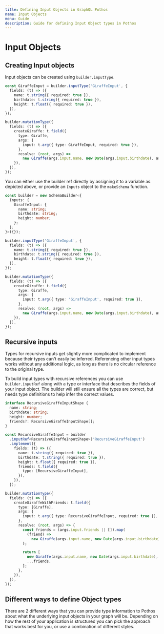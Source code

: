 ```yaml
---
title: Defining Input Objects in GraphQL Pothos
name: Input Objects
menu: Guide
description: Guide for defining Input Object types in Pothos
---
```





# Input Objects

## Creating Input objects

Input objects can be created using `builder.inputType`.

```typescript
const GiraffeInput = builder.inputType('GiraffeInput', {
  fields: (t) => ({
    name: t.string({ required: true }),
    birthdate: t.string({ required: true }),
    height: t.float({ required: true }),
  }),
});

builder.mutationType({
  fields: (t) => ({
    createGiraffe: t.field({
      type: Giraffe,
      args: {
        input: t.arg({ type: GiraffeInput, required: true }),
      },
      resolve: (root, args) =>
        new Giraffe(args.input.name, new Date(args.input.birthdate), args.input.height),
    }),
  }),
});
```

You can either use the builder ref directly by assigning it to a variable as depicted above, or
provide an `Inputs` object to the `makeSchema` function.

```typescript
const builder = new SchemaBuilder<{
  Inputs: {
    GiraffeInput: {
      name: string;
      birthdate: string;
      height: number;
    };
  };
}>({});

builder.inputType('GiraffeInput', {
  fields: (t) => ({
    name: t.string({ required: true }),
    birthdate: t.string({ required: true }),
    height: t.float({ required: true }),
  }),
});

builder.mutationType({
  fields: (t) => ({
    createGiraffe: t.field({
      type: Giraffe,
      args: {
        input: t.arg({ type: 'GiraffeInput', required: true }),
      },
      resolve: (root, args) =>
        new Giraffe(args.input.name, new Date(args.input.birthdate), args.input.height),
    }),
  }),
});
```

## Recursive inputs

Types for recursive inputs get slightly more complicated to implement because their types can't
easily be inferred. Referencing other input types works without any additional logic, as long as
there is no circular reference to the original type.

To build input types with recursive references you can use `builder.inputRef` along with a type or
interface that describes the fields of your input object. The builder will still ensure all the
types are correct, but needs type definitions to help infer the correct values.

```typescript
interface RecursiveGiraffeInputShape {
  name: string;
  birthdate: string;
  height: number;
  friends?: RecursiveGiraffeInputShape[];
}

const RecursiveGiraffeInput = builder
  .inputRef<RecursiveGiraffeInputShape>('RecursiveGiraffeInput')
  .implement({
    fields: (t) => ({
      name: t.string({ required: true }),
      birthdate: t.string({ required: true }),
      height: t.float({ required: true }),
      friends: t.field({
        type: [RecursiveGiraffeInput],
      }),
    }),
  });

builder.mutationType({
  fields: (t) => ({
    createGiraffeWithFriends: t.field({
      type: [Giraffe],
      args: {
        input: t.arg({ type: RecursiveGiraffeInput, required: true }),
      },
      resolve: (root, args) => {
        const friends = (args.input.friends || []).map(
          (friend) =>
            new Giraffe(args.input.name, new Date(args.input.birthdate), args.input.height),
        );

        return [
          new Giraffe(args.input.name, new Date(args.input.birthdate), args.input.height),
          ...friends,
        ];
      },
    }),
  }),
});
```

## Different ways to define Object types

There are 2 different ways that you can provide type information to Pothos about what the underlying
input objects in your graph will be. Depending on how the rest of your application is structured you
can pick the approach that works best for you, or use a combination of different styles.
